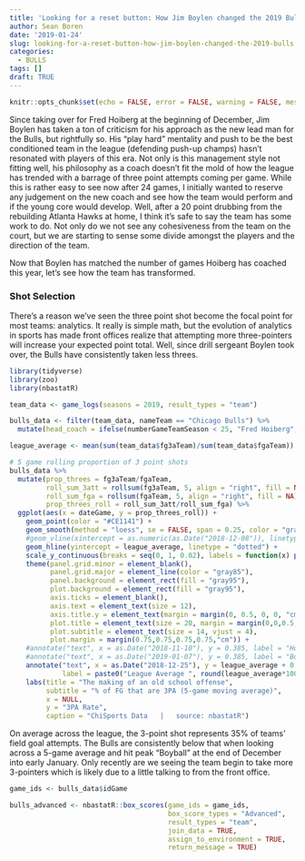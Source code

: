 ```yaml
---
title: 'Looking for a reset button: How Jim Boylen changed the 2019 Bulls'
author: Sean Boren
date: '2019-01-24'
slug: looking-for-a-reset-button-how-jim-boylen-changed-the-2019-bulls
categories:
  - BULLS
tags: []
draft: TRUE
---
```


```r
knitr::opts_chunk$set(echo = FALSE, error = FALSE, warning = FALSE, message = FALSE)

```

Since taking over for Fred Hoiberg at the beginning of December, Jim Boylen has taken a ton of 
criticism for his approach as the new lead man for the Bulls, but rightfully so. His "play hard" 
mentality and push to be the best conditioned team in the league (defending push-up champs) hasn't 
resonated with players of this era. Not only is this management style not fitting well, his 
philosophy as a coach doesn't fit the mold of how the league has trended with a barrage of three 
point attempts coming per game. While this is rather easy to see now after 24 games, I initially 
wanted to reserve any judgement on the new coach and see how the team would perform and if the 
young core would develop. Well, after a 20 point drubbing from the rebuilding Atlanta Hawks at home, 
I think it's safe to say the team has some work to do. Not only do we not see any cohesiveness from 
the team on the court, but we are starting to sense some divide amongst the players and the direction 
of the team.

Now that Boylen has matched the number of games Hoiberg has coached this year, let's see how the 
team has transformed. 

### Shot Selection

There's a reason we've seen the three point shot become the focal point for most teams: analytics. 
It really is simple math, but the evolution of analytics in sports has made front offices realize 
that attempting more three-pointers will increase your expected point total. Well, since drill 
sergeant Boylen took over, the Bulls have consistently taken less threes. 

```r
library(tidyverse)
library(zoo)
library(nbastatR)

team_data <- game_logs(seasons = 2019, result_types = "team")

bulls_data <- filter(team_data, nameTeam == "Chicago Bulls") %>%
  mutate(head_coach = ifelse(numberGameTeamSeason < 25, "Fred Hoiberg", "Jim Boylen"))

```

```r
league_average <- mean(sum(team_data$fg3aTeam)/sum(team_data$fgaTeam))

# 5 game rolling proportion of 3 point shots
bulls_data %>%
  mutate(prop_threes = fg3aTeam/fgaTeam,
         roll_sum_3att = rollsum(fg3aTeam, 5, align = "right", fill = NA),
         roll_sum_fga = rollsum(fgaTeam, 5, align = "right", fill = NA),
         prop_threes_roll = roll_sum_3att/roll_sum_fga) %>%
  ggplot(aes(x = dateGame, y = prop_threes_roll)) + 
    geom_point(color = "#CE1141") +
    geom_smooth(method = "loess", se = FALSE, span = 0.25, color = "gray", size = 0.2) + 
    #geom_vline(xintercept = as.numeric(as.Date("2018-12-08")), linetype = "dashed") +
    geom_hline(yintercept = league_average, linetype = "dotted") +
    scale_y_continuous(breaks = seq(0, 1, 0.02), labels = function(x) paste0(x*100, "%")) +
    theme(panel.grid.minor = element_blank(),
          panel.grid.major = element_line(color = "gray85"),
          panel.background = element_rect(fill = "gray95"),
          plot.background = element_rect(fill = "gray95"),
          axis.ticks = element_blank(),
          axis.text = element_text(size = 12),
          axis.title.y = element_text(margin = margin(0, 0.5, 0, 0, "cm"), size = 14), 
          plot.title = element_text(size = 20, margin = margin(0,0,0.5,0, "cm")),
          plot.subtitle = element_text(size = 14, vjust = 4),
          plot.margin = margin(0.75,0.75,0.75,0.75,"cm")) +
    #annotate("text", x = as.Date("2018-11-10"), y = 0.385, label = "Hoiberg", fontface = "bold", size = 6) +
    #annotate("text", x = as.Date("2019-01-07"), y = 0.385, label = "Boylen", fontface = "bold", size = 6) +
    annotate("text", x = as.Date("2018-12-25"), y = league_average + 0.002, 
             label = paste0("League Average ", round(league_average*100), "%")) +
    labs(title = "The making of an old school offense",
         subtitle = "% of FG that are 3PA (5-game moving average)",
         x = NULL,
         y = "3PA Rate",
         caption = "ChiSports Data   |   source: nbastatR")
```

On average across the league, the 3-point shot represents 35% of teams’ field goal attempts. The 
Bulls are consistently below that when looking across a 5-game average and hit peak “Boyball” at the 
end of December into early January. Only recently are we seeing the team begin to take more 3-pointers 
which is likely due to a little talking to from the front office.  

```r
game_ids <- bulls_data$idGame

bulls_advanced <- nbastatR::box_scores(game_ids = game_ids, 
                                       box_score_types = "Advanced", 
                                       result_types = "team", 
                                       join_data = TRUE, 
                                       assign_to_environment = TRUE, 
                                       return_message = TRUE)
```

